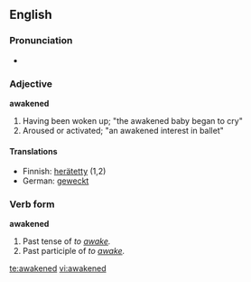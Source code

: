 ==English==

===Pronunciation===
*{{audio|en-us-awakened.ogg|Audio (US)}}


===Adjective===
'''awakened'''
# Having been woken up; "the awakened baby began to cry" 
# Aroused or activated; "an awakened interest in ballet" 

====Translations====
*Finnish: [[herätetty]] (1,2)
*German: [[wecken|geweckt]]

===Verb form===
'''awakened'''
# Past tense of ''to [[awake]].''
# Past participle of ''to [[awake]].''

[[te:awakened]]
[[vi:awakened]]